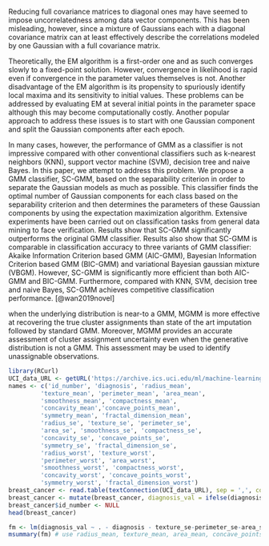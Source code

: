 
Reducing full covariance matrices to diagonal ones may have seemed to impose uncorrelatedness among data vector components. This has been misleading, however, since a mixture of Gaussians each with a diagonal covariance matrix can at least effectively describe the correlations modeled by one Gaussian with a full covariance matrix.


Theoretically, the EM algorithm is a first-order one and as such converges slowly to a fixed-point solution. However, convergence in likelihood is rapid even if convergence in the parameter values themselves is not. Another disadvantage of the EM algorithm is its propensity to spuriously identify local maxima and its sensitivity to initial values. These problems can be addressed by evaluating EM at several initial points in the parameter space although this may become computationally costly. Another popular approach to address these issues is to start with one Gaussian component and split the Gaussian components after each epoch.




In many cases, however, the performance of GMM as a classifier is not impressive compared with other conventional classifiers such as k-nearest neighbors (KNN), support vector machine (SVM), decision tree and naive Bayes. In this paper, we attempt to address this problem. We propose a GMM classifier, SC-GMM, based on the separability criterion in order to separate the Gaussian models as much as possible. This classifier finds the optimal number of Gaussian components for each class based on the separability criterion and then determines the parameters of these Gaussian components by using the expectation maximization algorithm. Extensive experiments have been carried out on classification tasks from general data mining to face verification. Results show that SC-GMM significantly outperforms the original GMM classifier. Results also show that SC-GMM is comparable in classification accuracy to three variants of GMM classifier: Akaike Information Criterion based GMM (AIC-GMM), Bayesian Information Criterion based GMM (BIC-GMM) and variational Bayesian gaussian mixture (VBGM). However, SC-GMM is significantly more efficient than both AIC-GMM and BIC-GMM. Furthermore, compared with KNN, SVM, decision tree and naive Bayes, SC-GMM achieves competitive classification performance. [@wan2019novel]

when the underlying distribution is near-to a GMM, MGMM is more effective at recovering the true cluster assignments than state of the art imputation followed by standard GMM. Moreover, MGMM provides an accurate assessment of cluster assignment uncertainty even when the generative distribution is not a GMM. This assessment may be used to identify unassignable observations.



```r
library(RCurl)
UCI_data_URL <- getURL('https://archive.ics.uci.edu/ml/machine-learning-databases/breast-cancer-wisconsin/wdbc.data')
names <- c('id_number', 'diagnosis', 'radius_mean', 
         'texture_mean', 'perimeter_mean', 'area_mean', 
         'smoothness_mean', 'compactness_mean', 
         'concavity_mean','concave_points_mean', 
         'symmetry_mean', 'fractal_dimension_mean',
         'radius_se', 'texture_se', 'perimeter_se', 
         'area_se', 'smoothness_se', 'compactness_se', 
         'concavity_se', 'concave_points_se', 
         'symmetry_se', 'fractal_dimension_se', 
         'radius_worst', 'texture_worst', 
         'perimeter_worst', 'area_worst', 
         'smoothness_worst', 'compactness_worst', 
         'concavity_worst', 'concave_points_worst', 
         'symmetry_worst', 'fractal_dimension_worst')
breast_cancer <- read.table(textConnection(UCI_data_URL), sep = ',', col.names = names)
breast_cancer <- mutate(breast_cancer, diagnosis_val = ifelse(diagnosis == "M", 1, 0))
breast_cancer$id_number <- NULL
head(breast_cancer)

fm <- lm(diagnosis_val ~ . - diagnosis - texture_se-perimeter_se-area_se-radius_se-smoothness_se-compactness_se-concavity_se-concave_points_se-symmetry_se-fractal_dimension_se-radius_worst-texture_worst-perimeter_worst-area_worst-smoothness_worst-compactness_worst-concavity_worst-concave_points_worst-symmetry_worst-fractal_dimension_worst, data = breast_cancer)
msummary(fm) # use radius_mean, texture_mean, area_mean, concave_points_mean
```

